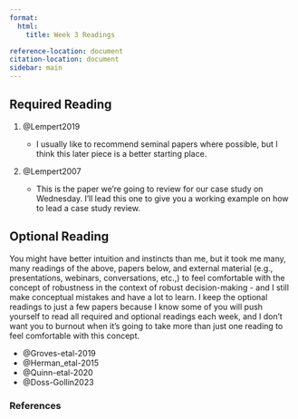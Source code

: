 ```yaml
---
format:
  html:
    title: Week 3 Readings

reference-location: document
citation-location: document
sidebar: main
---
```


## Required Reading

1. @Lempert2019

    - I usually like to recommend seminal papers where possible, but I think this later piece is a better starting place. 

2. @Lempert2007

    - This is the paper we're going to review for our case study on Wednesday. I'll lead this one to give you a working example on how to lead a case study review. 

## Optional Reading

You might have better intuition and instincts than me, but it took me many, many readings of the above, papers below, and external material (e.g., presentations, webinars, conversations, etc.,) to feel comfortable with the concept of robustness in the context of robust decision-making - and I still make conceptual mistakes and have a lot to learn. I keep the optional readings to just a few papers because I know some of you will push yourself to read all required and optional readings each week, and I don't want you to burnout when it's going to take more than just one reading to feel comfortable with this concept. 

- @Groves-etal-2019
- @Herman_etal-2015
- @Quinn-etal-2020
- @Doss-Gollin2023

### References
::: {#refs}
:::